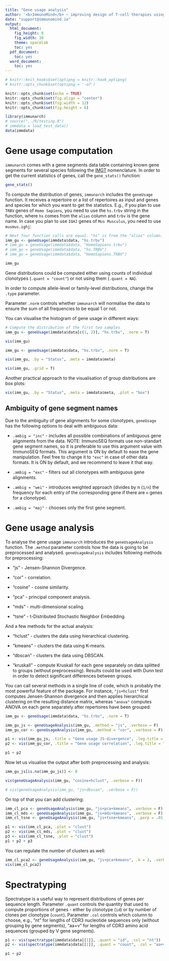 ```yaml
---
title: "Gene usage analysis"
author: '<b>ImmunoMind</b> – improving design of T-cell therapies using multi-omics and AI. Research and biopharma partnerships, more details: <a href="https://immunomind.io">immunomind.io</a>'
date: "support@immunomind.io"
output:
  html_document:
    fig_height: 8
    fig_width: 10
    theme: spacelab
    toc: yes
  pdf_document:
    toc: yes
  word_document:
    toc: yes
---
```



<!--
%\VignetteEngine{knitr::rmarkdown}
%\VignetteIndexEntry{Gene usage analysis}
%\VignettePackage{immunarch}
-->



```r
# knitr::knit_hooks$set(optipng = knitr::hook_optipng)
# knitr::opts_chunk$set(optipng = '-o7')

knitr::opts_chunk$set(echo = TRUE)
knitr::opts_chunk$set(fig.align = "center")
knitr::opts_chunk$set(fig.width = 12)
knitr::opts_chunk$set(fig.height = 6)

library(immunarch)
# source("../R/testing.R")
# immdata = load_test_data()
data(immdata)
```


# Gene usage computation
`immunarch` comes with a gene segments data table containing known gene segments for several species following the [IMGT](http://www.imgt.org/IMGTrepertoire/LocusGenes/) nomenclature. In order to get the current statistics of genes, call the `gene_stats()` function:

```r
gene_stats()
```

To compute the distribution of genes, `immunarch` includes the `geneUsage` function. It receives a repertoire or a list of repertoires as input and genes and species for which you want to get the statistics. E.g., if you plan to use `TRBV` genes of `Homo Sapiens`, you need to use the `hs.trbv` string in the function, where `hs` comes from the `alias` column and `trbv` is the gene name. In case you plan to use `IGHJ` genes of `Mus Musculus`, you need to use `musmus.ighj`:

```r
# Next four function calls are equal. "hs" is from the "alias" column.
imm_gu <- geneUsage(immdata$data, "hs.trbv")
# imm_gu = geneUsage(immdata$data, "HomoSapiens.trbv")
# imm_gu = geneUsage(immdata$data, "hs.TRBV")
# imm_gu = geneUsage(immdata$data, "HomoSapiens.TRBV")

imm_gu
```

Gene distributions could be computed either using counts of individual clonotypes (`.quant = "count"`) or not using them (`.quant = NA`).

In order to compute allele-level or family-level distributions, change the `.type` parameter.

Parameter `.norm` controls whether `immunarch` will normalise the data to ensure the sum of all frequencies to be equal 1 or not.

You can visualise the histogram of gene usage in different ways:

```r
# Compute the distribution of the first two samples
imm_gu <- geneUsage(immdata$data[c(1, 2)], "hs.trbv", .norm = T)

vis(imm_gu)
```

```r
imm_gu <- geneUsage(immdata$data, "hs.trbv", .norm = T)

vis(imm_gu, .by = "Status", .meta = immdata$meta)
```

```r
vis(imm_gu, .grid = T)
```

Another practical approach to the visualisation of group distributions are box plots:

```r
vis(imm_gu, .by = "Status", .meta = immdata$meta, .plot = "box")
```


## Ambiguity of gene segment names
Due to the ambiguity of gene alignments for some clonotypes, `geneUsage` has the following options to deal with ambiguous data:

- `.ambig = "inc"` - includes all possible combinations of ambiguous gene alignments from the data. NOTE: ImmunoSEQ formats use non-standart gene segment names, so it is preferable to use this argument value with ImmunoSEQ formats. This argument is ON by default to ease the gene manipulation. Feel free to change it to `"exc"` in case of other data formats. It is ON by default, and we recommend to leave it that way.

- `.ambig = "exc"` - filters out all clonotypes with ambiguous gene alignments.

- `.ambig = "wei"` - introduces weighted approach (divides by n (`1/n`) the frequency for each entry of the corresponding gene if there are `n` genes for a clonotype).

- `.ambig = "maj"` - chooses only the first gene segment.


# Gene usage analysis
To analyse the gene usage `immunarch` introduces the `geneUsageAnalysis` function. The `.method` parameter controls how the data is going to be preprocessed and analysed. `geneUsageAnalysis` includes following methods for preprocessing:

- "js" - Jensen-Shannon Divergence.

- "cor" - correlation.

- "cosine" - cosine similarity.

- "pca" - principal component analysis.

- "mds" - multi-dimensional scaling.

- "tsne" - t-Distributed Stochastic Neighbor Embedding.

And a few methods for the actual analysis:

- "hclust" - clusters the data using hierarchical clustering.

- "kmeans" - clusters the data using K-means.

- "dbscan" - clusters the data using DBSCAN.

- "kruskall" - compute Kruskall for each gene separately on data splitted to groups (without preprocessing). Results could be used with Dunn test in order to detect significant differences between groups.

You can call several methods in a single line of code, which is probably the most powerful feature of the package. For instance, `"js+hclust"` first computes Jensen-Shannon divergence and then applies hierarchical clustering on the resulting distance matrix, whereas `"anova"` computes ANOVA on each gene separately after repertoires have been grouped:

```r
imm_gu <- geneUsage(immdata$data, "hs.trbv", .norm = T)

imm_gu_js <- geneUsageAnalysis(imm_gu, .method = "js", .verbose = F)
imm_gu_cor <- geneUsageAnalysis(imm_gu, .method = "cor", .verbose = F)

p1 <- vis(imm_gu_js, .title = "Gene usage JS-divergence", .leg.title = "JS", .text.size = 1.5)
p2 <- vis(imm_gu_cor, .title = "Gene usage correlation", .leg.title = "Cor", .text.size = 1.5)

p1 + p2
```

Now let us visualise the output after both preprocessing and analysis:

```r
imm_gu_js[is.na(imm_gu_js)] <- 0

vis(geneUsageAnalysis(imm_gu, "cosine+hclust", .verbose = F))

# vis(geneUsageAnalysis(imm_gu, "js+dbscan", .verbose = F))
```

On top of that you can add clustering:

```r
imm_cl_pca <- geneUsageAnalysis(imm_gu, "js+pca+kmeans", .verbose = F)
imm_cl_mds <- geneUsageAnalysis(imm_gu, "js+mds+kmeans", .verbose = F)
imm_cl_tsne <- geneUsageAnalysis(imm_gu, "js+tsne+kmeans", .perp = .01, .verbose = F)

p1 <- vis(imm_cl_pca, .plot = "clust")
p2 <- vis(imm_cl_mds, .plot = "clust")
p3 <- vis(imm_cl_tsne, .plot = "clust")
p1 + p2 + p3
```

You can regulate the number of clusters as well:
```r
imm_cl_pca2 <- geneUsageAnalysis(imm_gu, "js+pca+kmeans", .k = 3, .verbose = F)
vis(imm_cl_pca2)
```

# Spectratyping
Spectratype is a useful way to represent distributions of genes per sequence length. Parameter `.quant` controls the quantity that used to compute proportions of genes - either by clonotype (`id`) or by number of clones per clonotype (`count`). Parameter `.col` controls which column to choose, e.g., "nt" for lengths of CDR3 nucleotide sequences only (without grouping by gene segments), "aa+v" for lengths of CDR3 amino acid sequences (grouped by V gene segments).

```r
p1 <- vis(spectratype(immdata$data[[1]], .quant = "id", .col = "nt"))
p2 <- vis(spectratype(immdata$data[[1]], .quant = "count", .col = "aa+v"))

p1 + p2
```
